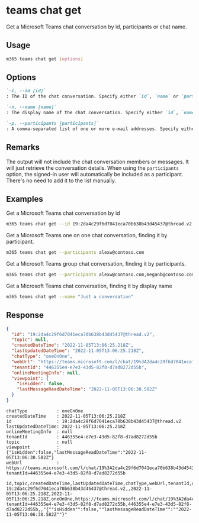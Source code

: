 
# teams chat get

Get a Microsoft Teams chat conversation by id, participants or chat name.

## Usage

```sh
m365 teams chat get [options]
```

## Options

```md defintion-list
`-i, --id [id]`
: The ID of the chat conversation. Specify either `id`, `name` or `participants`, but not multiple.

`-n, --name [name]`
: The display name of the chat conversation. Specify either `id`, `name` or `participants`, but not multiple.

`-p, --participants [participants]`
: A comma-separated list of one or more e-mail addresses. Specify either `id`, `name` or `participants`, but not multiple.
```

<Global />

## Remarks

The output will not include the chat conversation members or messages. It will just retrieve the conversation details.
When using the `participants` option, the signed-in user will automatically be included as a participant. There's no need to add it to the list manually.

## Examples

Get a Microsoft Teams chat conversation by id

```sh
m365 teams chat get --id 19:2da4c29f6d7041eca70b638b43d45437@thread.v2
```

Get a Microsoft Teams one on one chat conversation, finding it by participant.

```sh
m365 teams chat get --participants alexw@contoso.com
```

Get a Microsoft Teams group chat conversation, finding it by participants.

```sh
m365 teams chat get --participants alexw@contoso.com,meganb@contoso.com
```

Get a Microsoft Teams chat conversation, finding it by display name

```sh
m365 teams chat get --name "Just a conversation"
```

## Response

<Tabs>
  <TabItem value="json" label="JSON">

  ```json
  {
    "id": "19:2da4c29f6d7041eca70b638b43d45437@thread.v2",
    "topic": null,
    "createdDateTime": "2022-11-05T13:06:25.218Z",
    "lastUpdatedDateTime": "2022-11-05T13:06:25.218Z",
    "chatType": "oneOnOne",
    "webUrl": "https://teams.microsoft.com/l/chat/19%3A2da4c29f6d7041eca70b638b43d45437%40thread.v2/0?tenantId=446355e4-e7e3-43d5-82f8-d7ad8272d55b",
    "tenantId": "446355e4-e7e3-43d5-82f8-d7ad8272d55b",
    "onlineMeetingInfo": null,
    "viewpoint": {
      "isHidden": false,
      "lastMessageReadDateTime": "2022-11-05T13:06:30.582Z"
    }
  }
  ```

  </TabItem>
  <TabItem value="text" label="Text">

  ```text
  chatType           : oneOnOne
  createdDateTime    : 2022-11-05T13:06:25.218Z
  id                 : 19:2da4c29f6d7041eca70b638b43d45437@thread.v2
  lastUpdatedDateTime: 2022-11-05T13:06:25.218Z
  onlineMeetingInfo  : null
  tenantId           : 446355e4-e7e3-43d5-82f8-d7ad8272d55b
  topic              : null
  viewpoint          : {"isHidden":false,"lastMessageReadDateTime":"2022-11-05T13:06:30.582Z"}
  webUrl             : https://teams.microsoft.com/l/chat/19%3A2da4c29f6d7041eca70b638b43d45437%40thread.v2/0?tenantId=446355e4-e7e3-43d5-82f8-d7ad8272d55b
  ```

  </TabItem>
  <TabItem value="csv" label="CSV">

  ```csv
  id,topic,createdDateTime,lastUpdatedDateTime,chatType,webUrl,tenantId,onlineMeetingInfo,viewpoint
  19:2da4c29f6d7041eca70b638b43d45437@thread.v2,,2022-11-05T13:06:25.218Z,2022-11-05T13:06:25.218Z,oneOnOne,https://teams.microsoft.com/l/chat/19%3A2da4c29f6d7041eca70b638b43d45437%40thread.v2/0?tenantId=446355e4-e7e3-43d5-82f8-d7ad8272d55b,446355e4-e7e3-43d5-82f8-d7ad8272d55b,,"{""isHidden"":false,""lastMessageReadDateTime"":""2022-11-05T13:06:30.582Z""}"
  ```

  </TabItem>
</Tabs>
